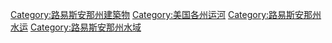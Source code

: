 [[Category:路易斯安那州建築物|Category:路易斯安那州建築物]]
[[Category:美国各州运河|Category:美国各州运河]]
[[Category:路易斯安那州水运|Category:路易斯安那州水运]]
[[Category:路易斯安那州水域|Category:路易斯安那州水域]]